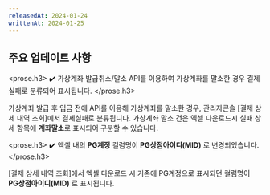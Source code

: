 ```yaml
---
releasedAt: 2024-01-24
writtenAt: 2024-01-25
---
```



## 주요 업데이트 사항

<prose.h3>
  ✔️ 가상계좌 발급취소/말소 API를 이용하여 가상계좌를 말소한 경우 결제실패로 분류되어 표시됩니다.
</prose.h3>

가상계좌 발급 후 입금 전에  API를 이용해 가상계좌를 말소한 경우, 관리자콘솔 [결제 상세 내역 조회]에서 결제실패로 분류됩니다. 가상계좌 말소 건은 엑셀 다운로드시 실패 상세 항목에 **계좌말소**로 표시되어 구분할 수 있습니다.

<prose.h3>
  ✔️ 엑셀 내의 **PG계정** 컬럼명이 **PG상점아이디(MID)** 로 변경되었습니다.
</prose.h3>

[결제 상세 내역 조회]에서 엑셀 다운로드 시 기존에 PG계정으로 표시되던 컬럼명이 **PG상점아이디(MID)** 로 표시됩니다. 

